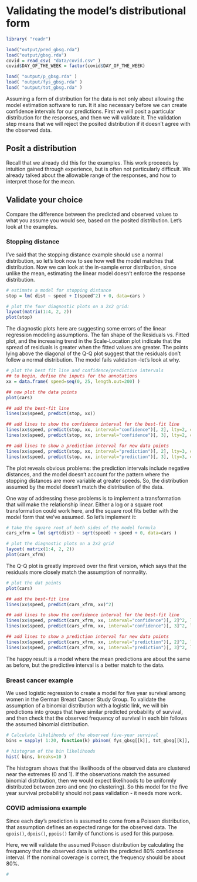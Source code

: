 # Validating the model's distributional form

```r
library( "readr")

load("output/pred_gbsg.rda")
load("output/gbsg.rda")
covid = read_csv( "data/covid.csv" )
covid$DAY_OF_THE_WEEK = factor(covid$DAY_OF_THE_WEEK)

load( "output/p_gbsg.rda" )
load( "output/fys_gbsg.rda" )
load( "output/tot_gbsg.rda" )
```

Assuming a form of distribution for the data is not only about allowing the model estimation software to run. It it also necessary before we can create confidence intervals for our predictions. First we will posit a particular distribution for the responses, and then we will validate it. The validation step means that we will reject the posited distribution if it doesn't agree with the observed data.

## Posit a distribution
Recall that we already did this for the examples. This work proceeds by intuition gained through experience, but is often not particularly difficult. We already talked about the allowable range of the responses, and how to interpret those for the mean. 

## Validate your choice
Compare the difference between the predicted and observed values to what you assume you would see, based on the posited distribution. Let's look at the examples.

### Stopping distance
I've said that the stopping distance example should use a normal distribution, so let's look now to see how well the model matches that distribution. Now we can look at the in-sample error distribution, since unlike the mean, estimating the linear model doesn't enforce the response distribution.

```r
# estimate a model for stopping distance
stop = lm( dist ~ speed + I(speed^2) + 0, data=cars )

# plot the four diagnostic plots on a 2x2 grid:
layout(matrix(1:4, 2, 2))
plot(stop)
```

The diagnostic plots here are suggesting some errors of the linear regression modeling assumptions. The fan shape of the Residuals vs. Fitted plot, and the increasing trend in the Scale-Location plot indicate that the spread of residuals is greater when the fitted values are greater. The points lying above the diagonal of the Q-Q plot suggest that the residuals don't follow a normal distribution. The model fails validation -let's look at why.

```r
# plot the best fit line and confidence/predictive intervals
## to begin, define the inputs for the annotations
xx = data.frame( speed=seq(0, 25, length.out=200) )

## now plot the data points
plot(cars)

## add the best-fit line
lines(xx$speed, predict(stop, xx))

## add lines to show the confidence interval for the best-fit line
lines(xx$speed, predict(stop, xx, interval="confidence")[, 2], lty=2, col='red')
lines(xx$speed, predict(stop, xx, interval="confidence")[, 3], lty=2, col='red')

## add lines to show a prediction interval for new data points
lines(xx$speed, predict(stop, xx, interval="prediction")[, 2], lty=3, col='darkorange')
lines(xx$speed, predict(stop, xx, interval="prediction")[, 3], lty=3, col='darkorange')
```

The plot reveals obvious problems: the prediction intervals include negative distances, and the model doesn't account for the pattern where the stopping distances are more variable at greater speeds. So, the distribution assumed by the model doesn't match the distribution of the data. 

One way of addressing these problems is to implement a transformation that will make the relationship linear. Either a log or a square root transformation could work here, and the square root fits better with the model form that we've assumed. So let's implement it:

```r
# take the square root of both sides of the model formula
cars_xfrm = lm( sqrt(dist) ~ sqrt(speed) + speed + 0, data=cars )

# plot the diagnostic plots on a 2x2 grid
layout( matrix(1:4, 2, 2))
plot(cars_xfrm)
```

The Q-Q plot is greatly improved over the first version, which says that the residuals more closely match the assumption of normality.


```r
# plot the dat points
plot(cars)

## add the best-fit line
lines(xx$speed, predict(cars_xfrm, xx)^2)

## add lines to show the confidence interval for the best-fit line
lines(xx$speed, predict(cars_xfrm, xx, interval="confidence")[, 2]^2, lty=2, col='red')
lines(xx$speed, predict(cars_xfrm, xx, interval="confidence")[, 3]^2, lty=2, col='red')

## add lines to show a prediction interval for new data points
lines(xx$speed, predict(cars_xfrm, xx, interval="prediction")[, 2]^2, lty=3, col='darkorange')
lines(xx$speed, predict(cars_xfrm, xx, interval="prediction")[, 3]^2, lty=3, col='darkorange')
```

The happy result is a model where the mean predictions are about the same as before, but the predictive interval is a better match to the data.


### Breast cancer example

We used logistic regression to create a model for five year survival among women in the German Breast Cancer Study Group. To validate the assumption of a binomial distribution with a logistic link, we will bin predictions into groups that have similar predicted probability of survival, and then check that the observed frequency of survival in each bin follows the assumed binomial distribution.

```r
# Calculate likelihoods of the observed five-year survival
bins = sapply( 1:20, function(k) pbinom( fys_gbsg[[k]], tot_gbsg[[k]], p_gbsg[[k]] ) )

# histogram of the bin likelihoods
hist( bins, breaks=10 )
```

The histogram shows that the likelihoods of the observed data are clustered near the extremes (0 and 1). If the observations match the assumed binomial distribution, then we would expect likelihoods to be uniformly distributed between zero and one (no clustering). So this model for the five year survival probability should not pass validation - it needs more work.


### COVID admissions example
Since each day's prediction is assumed to come from a Poisson distribution, that assumption defines an expected range for the observed data. The `qpois()`, `dpois()`, `ppois()` family of functions is used for this purpose.

Here, we will validate the assumed Poisson distribution by calculating the frequency that the observed data is within the predicted 80% confidence interval. If the nominal coverage is correct, the frequency should be about 80%.

```r
# 

```



